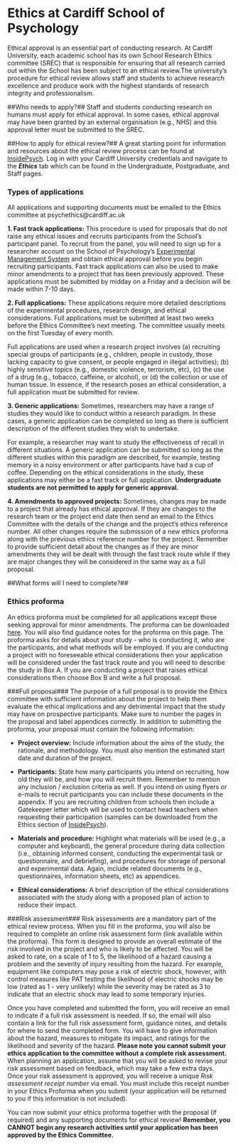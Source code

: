 # Ethics at Cardiff School of Psychology

Ethical approval is an essential part of conducting research. At Cardiff University, each academic school has its own School Research Ethics committee (SREC) that is responsible for ensuring that all research carried out within the School has been subject to an ethical review.The university's procedure for ethical review allows staff and students to achieve research excellence and produce work with the highest standards of research integrity and professionalism.

##Who needs to apply?##
Staff and students conducting research on humans must apply for ethical approval. In some cases, ethical approval may have been granted by an external organisation (e.g., NHS) and this approval letter must be submitted to the SREC. 

##How to apply for ethical review?##
A great starting point for information and resources about the ethical review process can be found at [InsidePsych](https://inside.psych.cf.ac.uk/). Log in with your Cardiff University credentials and navigate to the _**Ethics**_ tab which can be found in the Undergraduate, Postgraduate, and Staff pages. 

### Types of applications ###
All applications and supporting documents must be emailed to the Ethics committee at psychethics@cardiff.ac.uk 

**1. Fast track applications:** This procedure is used for proposals that do not raise any ethical issues and recruits participants from the School's participant panel. To recruit from the panel, you will need to sign up for a researcher account on the School of Psychology's [Experimental Management System](https://cardiff.sona-systems.com/Default.aspx?ReturnUrl=/) and obtain ethical approval before you begin recruiting participants. Fast track applications can also be used to make minor amendments to a project that has been previously approved. These applications must be submitted by midday on a Friday and a decision will be made within 7-10 days.

**2. Full applications:** These applications require more detailed descriptions of the experimental procedures, research design, and ethical considerations. Full applications must be submitted at least two weeks before the Ethics Committee's next meeting. The committee usually meets on the first Tuesday of every month.

Full applications are used when a research project involves (a) recruiting special groups of participants (e.g., children, people in custody, those lacking capacity to give consent, or people engaged in illegal activities); (b) highly sensitive topics (e.g., domestic violence, terrorism, etc), (c) the use of a drug (e.g., tobacco, caffeine, or alcohol), or (d) the collection or use of human tissue. In essence, if the research poses an ethical consideration, a full application must be submitted for review.

**3. Generic applications:** Sometimes, researchers may have a range of studies they would like to conduct within a research paradigm. In these cases, a generic application can be completed so long as there is sufficient description of the different studies they wish to undertake.

For example, a researcher may want to study the effectiveness of recall in different situations. A generic application can be submitted so long as the different studies within this paradigm are described, for example, testing memory in a noisy environment or after participants have had a cup of coffee. Depending on the ethical considerations in the study, these applications may either be a fast track or full application. **Undergraduate students are not permitted to apply for generic approval.**

**4. Amendments to approved projects:** Sometimes, changes may be made to a project that already has ethical approval. If they are changes to the research team or the project end date then send an email to the Ethics Committee with the details of the change and the project's ethics reference number. All other changes require the submission of a new ethics proforma along with the previous ethics reference number for the project. Remember to provide sufficient detail about the changes as if they are minor amendments they will be dealt with through the fast track route while if they are major changes they will be considered in the same way as a full proposal.

##What forms will I need to complete?##

### Ethics proforma###
An ethics proforma must be completed for all applications except those seeking approval for minor amendments. The proforma can be downloaded [here](https://inside.psych.cf.ac.uk/). You will also find guidance notes for the proforma on this page. The proforma asks for details about your study - who is conducting it, who are the participants, and what methods will be employed. If you are conducting a project with no foreseeable ethical considerations then your application will be considered under the fast track route and you will need to describe the study in Box A. If you are conducting a project that raises ethical considerations then choose Box B and write a full proposal.

###Full proposal###
The purpose of a full proposal is to provide the Ethics committee with sufficient information about the project to help them evaluate the ethical implications and any detrimental impact that the study may have on prospective participants. Make sure to number the pages in the proposal and label appendices correctly. In addition to submitting the proforma, your proposal must contain the following information:

* **Project overview:** Include information about the aims of the study, the rationale, and methodology. You must also mention the estimated start date and duration of the project.

* **Participants:** State how many participants you intend on recruiting, how old they will be, and how you will recruit them. Remember to mention any inclusion / exclusion criteria as well. If you intend on using flyers or e-mails to recruit participants you can include these documents in the appendix. If you are recruiting children from schools then include a Gatekeeper letter which will be used to contact head teachers when requesting their participation (samples can be downloaded from the Ethics section of [InsidePsych](https://inside.psych.cf.ac.uk/)).

* **Materials and procedure:** Highlight what materials will be used (e.g., a computer and keyboard), the general procedure during data collection (i.e., obtaining informed consent, conducting the experimental task or questionnaire, and debriefing), and procedures for storage of personal and experimental data. Again, include related documents (e.g., questionnaires, information sheets, etc) as appendices. 

* **Ethical considerations:** A brief description of the ethical considerations associated with the study along with a proposed plan of action to reduce their impact.

###Risk assessment###
Risk assessments are a mandatory part of the ethical review process. When you fill in the proforma, you will also be required to complete an online risk assessment form (link available within the proforma). This form is designed to provide an overall estimate of the risk involved in the project and who is likely to be affected. You will be asked to rate, on a scale of 1 to 5, the likelihood of a hazard causing a problem and the severity of injury resulting from the hazard. For example, equipment like computers may pose a risk of electric shock, however, with control measures like PAT testing the likelihood of electric shocks may be low (rated as 1 - very unlikely) while the severity may be rated as 3 to indicate that an electric shock may lead to some temporary injuries.

Once you have completed and submitted the form, you will receive an email to indicate if a full risk assessment is needed. If so, the email will also contain a link for the full risk assessment form, guidance notes, and details for where to send the completed form. You will have to give information about the hazard, measures to mitigate its impact, and ratings for the likelihood and severity of the hazard. **Please note you cannot submit your ethics application to the committee without a complete risk assessment.** When planning an application, assume that you will be asked to revise your risk assessment based on feedback, which may take a few extra days. Once your risk assessment is approved, you will receive a unique *Risk assessment receipt number* via email. You must include this receipt number in your Ethics Proforma when you submit (your application will be returned to you if this information is not included).

You can now submit your ethics proforma together with the proposal (if required) and any supporting documents for ethical review! **Remember, you CANNOT begin any research activities until your application has been approved by the Ethics Committee.**